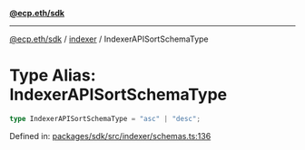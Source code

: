 [**@ecp.eth/sdk**](../../index.mdx)

***

[@ecp.eth/sdk](/sdk-reference/index.mdx) / [indexer](/sdk-reference/indexer/index.mdx) / IndexerAPISortSchemaType

# Type Alias: IndexerAPISortSchemaType

```ts
type IndexerAPISortSchemaType = "asc" | "desc";
```

Defined in: [packages/sdk/src/indexer/schemas.ts:136](https://github.com/ecp-eth/comments-monorepo/blob/main/packages/sdk/src/indexer/schemas.ts#L136)
